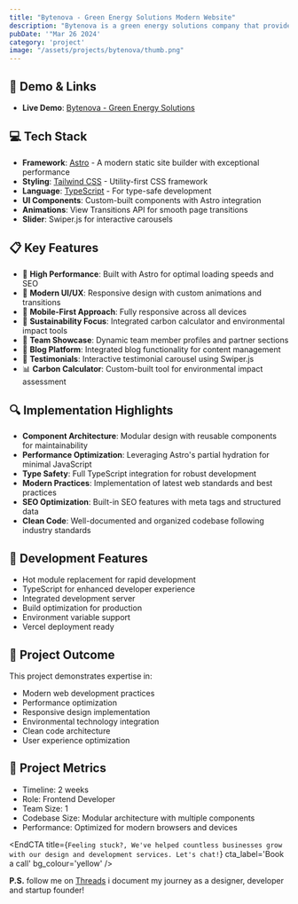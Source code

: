 ```yaml
---
title: "Bytenova - Green Energy Solutions Modern Website"
description: "Bytenova is a green energy solutions company that provides sustainable energy solutions to businesses and individuals."
pubDate: '"Mar 26 2024'
category: 'project'
image: "/assets/projects/bytenova/thumb.png"
---
```


## 🔗 Demo & Links
- **Live Demo**: [Bytenova - Green Energy Solutions](https://bytenova.jiwakreator.com)


## 💻 Tech Stack
- **Framework**: [Astro](https://astro.build/) - A modern static site builder with exceptional performance
- **Styling**: [Tailwind CSS](https://tailwindcss.com/) - Utility-first CSS framework
- **Language**: [TypeScript](https://www.typescriptlang.org/) - For type-safe development
- **UI Components**: Custom-built components with Astro integration
- **Animations**: View Transitions API for smooth page transitions
- **Slider**: Swiper.js for interactive carousels

## 📋 Key Features
- 🚀 **High Performance**: Built with Astro for optimal loading speeds and SEO
- 🎨 **Modern UI/UX**: Responsive design with custom animations and transitions
- 📱 **Mobile-First Approach**: Fully responsive across all devices
- 🌱 **Sustainability Focus**: Integrated carbon calculator and environmental impact tools
- 👥 **Team Showcase**: Dynamic team member profiles and partner sections
- 📝 **Blog Platform**: Integrated blog functionality for content management
- 💬 **Testimonials**: Interactive testimonial carousel using Swiper.js
- 📊 **Carbon Calculator**: Custom-built tool for environmental impact assessment

## 🔍 Implementation Highlights
- **Component Architecture**: Modular design with reusable components for maintainability
- **Performance Optimization**: Leveraging Astro's partial hydration for minimal JavaScript
- **Type Safety**: Full TypeScript integration for robust development
- **Modern Practices**: Implementation of latest web standards and best practices
- **SEO Optimization**: Built-in SEO features with meta tags and structured data
- **Clean Code**: Well-documented and organized codebase following industry standards

## 🔧 Development Features
- Hot module replacement for rapid development
- TypeScript for enhanced developer experience
- Integrated development server
- Build optimization for production
- Environment variable support
- Vercel deployment ready

## 📝 Project Outcome
This project demonstrates expertise in:
- Modern web development practices
- Performance optimization
- Responsive design implementation
- Environmental technology integration
- Clean code architecture
- User experience optimization

## 📝 Project Metrics
- Timeline: 2 weeks
- Role: Frontend Developer
- Team Size: 1
- Codebase Size: Modular architecture with multiple components
- Performance: Optimized for modern browsers and devices


<EndCTA
	title={`Feeling stuck?, We've helped countless businesses grow with our design and development services. Let's chat!`}
	cta_label='Book a call'
	bg_colour='yellow'
/>


**P.S.** follow me on [Threads](https://threads.net/@andrian.chyn) i document my journey as a designer, developer and startup founder!